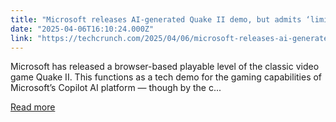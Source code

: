 ```yaml
---
title: "Microsoft releases AI-generated Quake II demo, but admits ‘limitations’"
date: "2025-04-06T16:10:24.000Z"
link: "https://techcrunch.com/2025/04/06/microsoft-releases-ai-generated-quake-ii-demo-but-admits-limitations/"
---
```


Microsoft has released a browser-based playable level of the classic video game Quake II. This functions as a tech demo for the gaming capabilities of Microsoft’s Copilot AI platform — though by the c...

[Read more](https://techcrunch.com/2025/04/06/microsoft-releases-ai-generated-quake-ii-demo-but-admits-limitations/)
